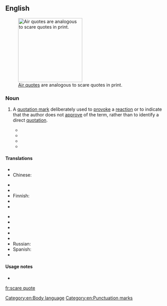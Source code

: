 {{was wotd|2011|July|5}}
==English==
[[Image:AirQuotes.jpg|thumb|200px|upright|[[air quote|Air quotes]] are analogous to scare quotes in print.]]

===Noun===
{{en-noun|head=[[scare]] [[quote]]}}

# {{context|chiefly|in the plural|lang=en}} A [[quotation mark]] deliberately used to [[provoke]] a [[reaction]] or to indicate that the author does not [[approve]] of the term, rather than to identify a direct [[quotation]].
#* {{quote-journal|title=The Retreat From Inquiry and Knowledge in Special Education.|journal=Journal of Special Education|date=Jan 1|year=2001|passage=One other important figure in postmodern thought is Richard Rorty, who might be characterized as master of the '''scare quote'''}}
#* {{quote-book|title=What's Wrong with Contemporary Art?|author=P Timms|year=2004|passage=He is inordinately fond of the '''scare quote''', a sign that he is not really sure of what he's talking about.}}
#* {{quote-news|title=Where Hairsplitting Can Become High Drama|work=New York Sun|date=Sep 6|year=2006|passage=An incidental pleasure is his witty mastery of the '''scare quote''' and the square bracket.}}
#* {{quote-journal|title=Friendship and the grounds of reasons|author=D Jeske|year=2008|journal=papyrus.bib.umontreal.ca|passage=I put the relevant pronouns in '''scare quote''' because Bundy’s interviewers succeeded in getting Bundy to talk about his crimes only by allowing him to describe them in the third person}}

====Translations====
{{trans-top|quotation mark used to provoke reaction}} 
* {{trreq|ar}}
* Chinese:
*: {{trreq|cmn}}
* {{trreq|cs}}
* {{trreq|nl}}
* Finnish: {{t+|fi|lainausmerkki}} {{qualifier|no exact equivalent}}
* {{trreq|fr}}
* {{trreq|de}}
{{trans-mid}}
* {{trreq|hi}}
* {{trreq|it}}
* {{trreq|ja}}
* {{trreq|ko}}
* {{trreq|pt}}
* Russian: {{t+|ru|в кавычках|sc=Cyrl}}
* Spanish: {{t|es|cita de miedo|f}}
* {{trreq|vi}}
{{trans-bottom}}

====Usage notes====
* {{pedialite|Scare quotes}}

[[Category:en:Body language]]
[[Category:en:Punctuation marks]]

[[fr:scare quote]]